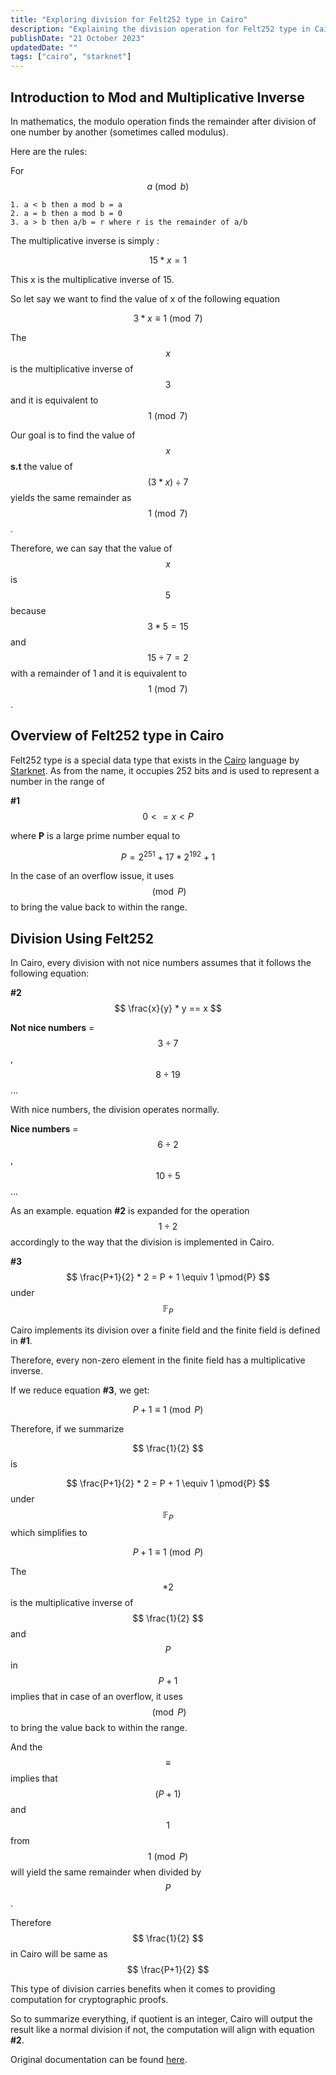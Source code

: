 ```yaml
---
title: "Exploring division for Felt252 type in Cairo"
description: "Explaining the division operation for Felt252 type in Cairo"
publishDate: "21 October 2023"
updatedDate: ""
tags: ["cairo", "starknet"]
---
```


## Introduction to Mod and Multiplicative Inverse 

In mathematics, the modulo operation finds the remainder after division of one number by another (sometimes called modulus).

Here are the rules: 

For $$ a \pmod b $$ 

```
1. a < b then a mod b = a 
2. a = b then a mod b = 0 
3. a > b then a/b = r where r is the remainder of a/b
```

The multiplicative inverse is simply : 

$$ 15 * x = 1 $$

This x is the multiplicative inverse of 15. 

So let say we want to find the value of x of the following equation

$$ 3 * x \equiv 1 \pmod{7} $$

The $$ x $$ is the multiplicative inverse of $$ 3 $$  and it is equivalent to $$ 1 \pmod 7 $$

Our goal is to find the value of $$ x $$ **s.t** the value of $$ (3 * x) \div 7 $$ yields the same remainder as $$ 1 \pmod 7 $$.

Therefore, we can say that the value of $$ x $$ is $$ 5 $$ because $$ 3 * 5 = 15 $$ and $$ 15 \div 7 = 2 $$ with a remainder of 1 and it is equivalent to $$ 1 \pmod 7 $$.

## Overview of Felt252 type in Cairo

Felt252 type is a special data type that exists in the [Cairo](https://book.cairo-lang.org/title-page.html) language by [Starknet](https://starkware.co/starknet/).
As from the name, it occupies 252 bits and is used to represent a number in the range of

**#1** $$ 0 <= x < P $$

where **P** is a large prime number equal to


$$ P = 2^{251} + 17 * 2^{192} + 1 $$


In the case of an overflow issue, it uses$$ \pmod P $$ to bring the value back to within the range.

## Division Using Felt252

In Cairo, every division with not nice numbers assumes that it follows the following equation:

**#2** $$ \frac{x}{y} * y == x $$

**Not nice numbers** =  $$ 3 \div 7 $$ , $$ 8 \div 19 $$ ...

With nice numbers, the division operates normally. 

**Nice numbers** = $$ 6 \div 2 $$ , $$ 10 \div 5 $$ ...

As an example. equation **#2** is expanded for the operation $$ 1 \div 2 $$ accordingly to the way that the division is implemented in Cairo.

**#3** $$ \frac{P+1}{2} * 2 = P + 1 \equiv 1 \pmod{P} $$ under $$\mathbb{F}_P$$

Cairo implements its division over a finite field and the finite field is defined in **#1**.

Therefore, every non-zero element in the finite field has a multiplicative inverse.

If we reduce equation **#3**, we get:

$$ {P+1} \equiv 1 \pmod{P} $$

Therefore, if we summarize

$$ \frac{1}{2} $$ is

$$ \frac{P+1}{2} * 2 = P + 1 \equiv 1 \pmod{P} $$ under $$\mathbb{F}_P$$ which simplifies to

$$ {P+1} \equiv 1 \pmod{P} $$

The $$ * 2 $$ is the multiplicative inverse of $$ \frac{1}{2} $$ and $$ P $$ in $$ P + 1 $$ implies that in case of an overflow, it uses $$ \pmod P $$ to bring the value back to within the range. 

And the $$ \equiv $$ implies that $$ (P + 1) $$ and $$ 1 $$ from $$ 1 \pmod P $$ will yield the same remainder when divided by $$ P $$.

Therefore $$ \frac{1}{2} $$ in Cairo will be same as $$ \frac{P+1}{2} $$ 

This type of division carries benefits when it comes to providing computation for cryptographic proofs.

So to summarize everything, if quotient is an integer, Cairo will output the result like a normal division if not, the computation will align with equation **#2**. 

Original documentation can be found [here](https://book.cairo-lang.org/ch02-02-data-types.html?highlight=integer#scalar-types).


